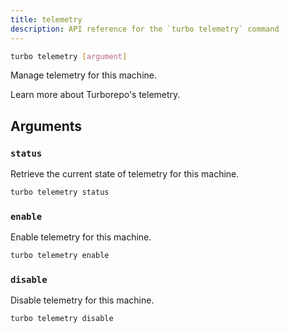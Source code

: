 ```yaml
---
title: telemetry
description: API reference for the `turbo telemetry` command
---
```



```bash title="Terminal"
turbo telemetry [argument]
```

Manage telemetry for this machine.

<LinkToDocumentation href="/repo/docs/telemetry">
  Learn more about Turborepo's telemetry.
</LinkToDocumentation>

## Arguments

### `status`

Retrieve the current state of telemetry for this machine.

```bash title="Terminal"
turbo telemetry status
```

### `enable`

Enable telemetry for this machine.

```bash title="Terminal"
turbo telemetry enable
```

### `disable`

Disable telemetry for this machine.

```bash title="Terminal"
turbo telemetry disable
```
